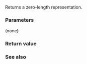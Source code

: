 {{cpp/chrono/duration_values/title|zero}}
{{cpp/chrono/duration_values/navbar}}
{{dcl begin}}
{{dcl rev multi|since1=c++11|until1=c++20|dcl1=
static constexpr Rep zero();
|dcl2=
static constexpr Rep zero() noexcept;
}}
{{dcl end}}

Returns a zero-length representation.

===Parameters===
(none)

===Return value===
{{c|Rep(0)}}

===See also===
{{dsc begin}}
{{dsc inc|cpp/chrono/duration/dsc zero}}
{{dsc inc|cpp/chrono/duration_values/dsc min}}
{{dsc inc|cpp/chrono/duration_values/dsc max}}
{{dsc end}}

{{langlinks|de|es|fr|it|ja|pt|ru|zh}}